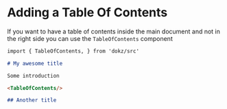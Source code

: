 
# Adding a Table Of Contents

If you want to have a table of contents inside the main document and not in the right side you can use the `TableOfContents` component

```md
import { TableOfContents, } from 'dokz/src'

# My awesome title

Some introduction

<TableOfContents/>

## Another title
```
